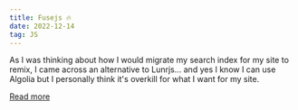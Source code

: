 ```yaml
---
title: Fusejs 🔥
date: 2022-12-14
tag: JS
---
```


As I was thinking about how I would migrate my search index for my site to
remix, I came across an alternative to Lunrjs... and yes I know I can use
Algolia but I personally think it's overkill for what I want for my site.

[Read more](https://fusejs.io/)
